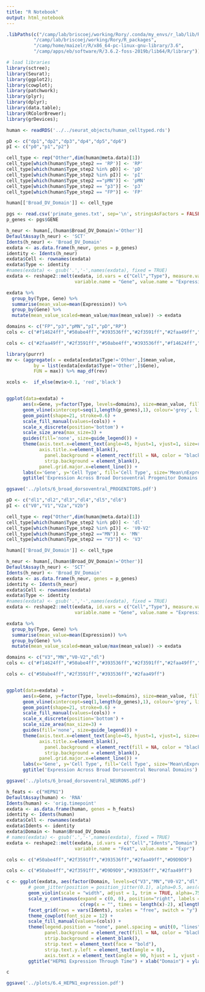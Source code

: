 ```yaml
---
title: "R Notebook"
output: html_notebook
---
```

```r
.libPaths(c("/camp/lab/briscoej/working/Rory/.conda/my_envs/r_lab/lib/R/library",
          "/camp/lab/briscoej/working/Rory/R_packages",
          "/camp/home/maizelr/R/x86_64-pc-linux-gnu-library/3.6",
          "/camp/apps/eb/software/R/3.6.2-foss-2019b/lib64/R/library"))
```


```r
# load libraries
library(sctree);
library(Seurat);
library(ggplot2);
library(cowplot);
library(patchwork);
library(plyr);
library(dplyr);
library(data.table);
library(RColorBrewer);
library(grDevices);
```

```r
human <- readRDS('../../seurat_objects/human_celltyped.rds')
```

```r
pD <- c("dp1","dp2","dp3","dp4","dp5","dp6")
pI <- c("p0","p1","p2")

cell_type <- rep("Other",dim(human@meta.data)[1])
cell_type[which(human$Type_step2 == 'RP')] <- 'RP'
cell_type[which(human$Type_step2 %in% pD)] <- 'pD'
cell_type[which(human$Type_step2 %in% pI)] <- 'pI'
cell_type[which(human$Type_step2 =="pMN")] <- 'pMN'
cell_type[which(human$Type_step2 == "p3")] <- 'p3'
cell_type[which(human$Type_step2 == "FP")] <- 'FP'

human[['Broad_DV_Domain']] <- cell_type 
```

```r
pgs <- read.csv('primate_genes.txt', sep='\n', stringsAsFactors = FALSE)
p_genes <- pgs$GENE
```


```r
h_neur <- human[,(human$Broad_DV_Domain!='Other')]
DefaultAssay(h_neur) <- 'SCT'
Idents(h_neur) <- 'Broad_DV_Domain'
exdata <- as.data.frame(h_neur, genes = p_genes)
identity <- Idents(h_neur)
exdata$Cell <- rownames(exdata)
exdata$Type <- identity
#names(exdata) <- gsub('.','-',names(exdata), fixed = TRUE)
exdata <- reshape2::melt(exdata, id.vars = c("Cell","Type"), measure.vars = p_genes,
                         variable.name = "Gene", value.name = "Expression")

exdata %>%
  group_by(Type, Gene) %>%
  summarise(mean_value=mean(Expression)) %>%
  group_by(Gene) %>%
  mutate(mean_value_scaled=mean_value/max(mean_value)) -> exdata
```

```r
domains <- c("FP","p3","pMN","pI","pD","RP")
cols <- c("#f14624ff","#50abe4ff","#393536ff","#2f3591ff","#2faa49ff","#f14624ff")

cols <- c("#2faa49ff","#2f3591ff","#50abe4ff","#393536ff","#f14624ff","#f14624ff")

library(purrr)
mv <- (aggregate(x = exdata[exdata$Type!='Other',]$mean_value,
          by = list(exdata[exdata$Type!='Other',]$Gene),
          FUN = max)) %>% map_df(rev)

xcols <-  if_else(mv$x>0.1, 'red','black')


ggplot(data=exdata) +
      aes(x=Gene, y=factor(Type, levels=domains), size=mean_value, fill=Type) +
      geom_vline(xintercept=seq(1,length(p_genes),1), colour='grey', linetype=1, alpha=0.2) +
      geom_point(shape=21, stroke=0.6) +
      scale_fill_manual(values=(cols)) +
      scale_x_discrete(position='bottom') +
      scale_size_area(max_size=3) + 
      guides(fill='none', size=guide_legend()) +
      theme(axis.text.x=element_text(angle=45, hjust=1, vjust=1, size=rel(0.7)),
            axis.title.x=element_blank(),
              panel.background = element_rect(fill = NA, color = "black"),
              strip.background = element_blank(),
            panel.grid.major.x=element_line()) + 
      labs(x='Gene', y='Cell Type', fill='Cell Type', size='Mean\nExpression') + 
      ggtitle('Expression Across Broad Dorsoventral Progenitor Domains')

ggsave('../plots/6_broad_dorsoventral_PROGENITORS.pdf')
```

```r
pD <- c("dl1","dl2","dl3","dl4","dl5","dl6")
pI <- c("V0","V1","V2a","V2b")

cell_type <- rep("Other",dim(human@meta.data)[1])
cell_type[which(human$Type_step2 %in% pD)] <- 'dl'
cell_type[which(human$Type_step2 %in% pI)] <- 'V0-V2'
cell_type[which(human$Type_step2 =="MN")] <- 'MN'
cell_type[which(human$Type_step2 == "V3")] <- 'V3'

human[['Broad_DV_Domain']] <- cell_type 

h_neur <- human[,(human$Broad_DV_Domain!='Other')]
DefaultAssay(h_neur) <- 'SCT'
Idents(h_neur) <- 'Broad_DV_Domain'
exdata <- as.data.frame(h_neur, genes = p_genes)
identity <- Idents(h_neur)
exdata$Cell <- rownames(exdata)
exdata$Type <- identity
#names(exdata) <- gsub('.','-',names(exdata), fixed = TRUE)
exdata <- reshape2::melt(exdata, id.vars = c("Cell","Type"), measure.vars = p_genes,
                         variable.name = "Gene", value.name = "Expression")

exdata %>%
  group_by(Type, Gene) %>%
  summarise(mean_value=mean(Expression)) %>%
  group_by(Gene) %>%
  mutate(mean_value_scaled=mean_value/max(mean_value)) -> exdata
```

```r
domains <- c("V3","MN","V0-V2","dl")
cols <- c("#f14624ff","#50abe4ff","#393536ff","#2f3591ff","#2faa49ff","#f14624ff")

cols <- c("#50abe4ff","#2f3591ff","#393536ff","#2faa49ff")


ggplot(data=exdata) +
      aes(x=Gene, y=factor(Type, levels=domains), size=mean_value, fill=Type) +
      geom_vline(xintercept=seq(1,length(p_genes),1), colour='grey', linetype=1, alpha=0.2) +
      geom_point(shape=21, stroke=0.6) +
      scale_fill_manual(values=(cols)) +
      scale_x_discrete(position='bottom') +
      scale_size_area(max_size=3) + 
      guides(fill='none', size=guide_legend()) +
      theme(axis.text.x=element_text(angle=45, hjust=1, vjust=1, size=rel(0.7)),
            axis.title.x=element_blank(),
              panel.background = element_rect(fill = NA, color = "black"),
              strip.background = element_blank(),
            panel.grid.major.x=element_line()) + 
      labs(x='Gene', y='Cell Type', fill='Cell Type', size='Mean\nExpression') + 
      ggtitle('Expression Across Broad Dorsoventral Neuronal Domains')

ggsave('../plots/6_broad_dorsoventral_NEURONS.pdf')

```




```r
h_feats <- c("HEPN1")
DefaultAssay(human) <- 'RNA'
Idents(human) <- 'orig.timepoint'
exdata <- as.data.frame(human, genes = h_feats)
identity <- Idents(human)
exdata$Cell <- rownames(exdata)
exdata$Idents <- identity
exdata$Domain <- human$Broad_DV_Domain
# names(exdata) <- gsub('.','-',names(exdata), fixed = TRUE)
exdata <- reshape2::melt(exdata, id.vars = c("Cell","Idents","Domain"), measure.vars = h_feats,
                         variable.name = "Feat", value.name = "Expr")

cols <- c("#50abe4ff","#2f3591ff","#393536ff","#2faa49ff","#D9D9D9")

cols <- c("#50abe4ff","#2f3591ff","#D9D9D9","#393536ff","#2faa49ff")

c <- ggplot(exdata, aes(factor(Domain, levels=c("V3","MN","V0-V2","dl",'Other')), Expr, fill = Domain)) +
        # geom_jitter(position = position_jitter(0.1), alpha=0.5, aes(colour=Domain), size=.5) +
        geom_violin(scale = "width", adjust = 1, trim = TRUE, alpha=.75) +
        scale_y_continuous(expand = c(0, 0), position="right", labels = function(x)
                           c(rep(x = "", times = length(x)-2), x[length(x) - 1], "")) +
        facet_grid(rows = vars(Idents), scales = "free", switch = "y") +
        theme_cowplot(font_size = 12) +
        scale_fill_manual(values=(cols)) +
        theme(legend.position = "none", panel.spacing = unit(0, "lines"),
              panel.background = element_rect(fill = NA, color = "black"),
              strip.background = element_blank(),
              strip.text = element_text(face = "bold"),
              strip.text.y.left = element_text(angle = 0),
              axis.text.x = element_text(angle = 90, hjust = 1, vjust = 0.5)) +
        ggtitle("HEPN1 Expression Through Time") + xlab("Domain") + ylab("Expression Level")

c

ggsave('../plots/6.4_HEPN1_expression.pdf')
```

















